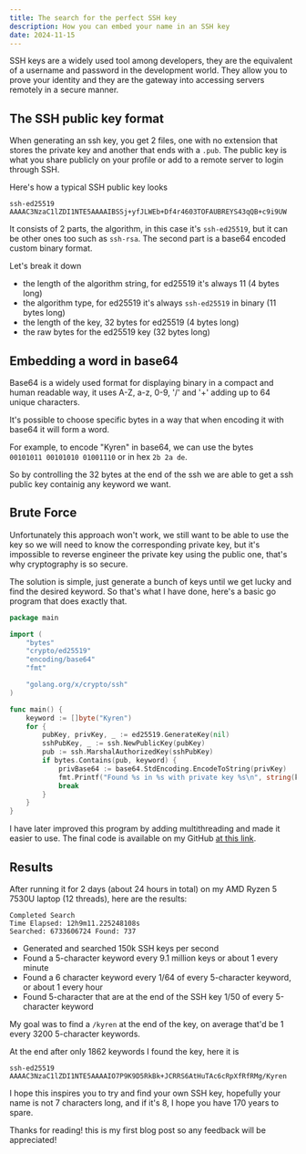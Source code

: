 ```yaml
---
title: The search for the perfect SSH key
description: How you can embed your name in an SSH key
date: 2024-11-15
---
```


SSH keys are a widely used tool among developers,
they are the equivalent of a username and password in the development world.
They allow you to prove your identity and they are the gateway
into accessing servers remotely in a secure manner.

## The SSH public key format

When generating an ssh key, you get 2 files, one with no extension that stores the private key
and another that ends with a `.pub`.
The public key is what you share publicly on your profile or add to a remote server to login through SSH.

Here's how a typical SSH public key looks

```
ssh-ed25519 AAAAC3NzaC1lZDI1NTE5AAAAIBSSj+yfJLWEb+Df4r4603TOFAUBREYS43qQB+c9i9UW
```

It consists of 2 parts, the algorithm, in this case it's
`ssh-ed25519`, but it can be other ones too such as `ssh-rsa`.
The second part is a base64 encoded custom binary format.

Let's break it down

- the length of the algorithm string, for ed25519 it's always 11 (4 bytes long)
- the algorithm type, for ed25519 it's always `ssh-ed25519` in binary (11 bytes long)
- the length of the key, 32 bytes for ed25519 (4 bytes long)
- the raw bytes for the ed25519 key (32 bytes long)

## Embedding a word in base64

Base64 is a widely used format for displaying binary in a compact and human readable way,
it uses A-Z, a-z, 0-9, '/' and '+' adding up to 64 unique characters.

It's possible to choose specific bytes in a way that when encoding it with base64
it will form a word.

For example, to encode "Kyren" in base64, we can use the bytes  
`00101011 00101010 01001110` or in hex `2b 2a de`.

So by controlling the 32 bytes at the end of the ssh we are able to get
a ssh public key containig any keyword we want.

## Brute Force

Unfortunately this approach won't work, we still want to be able to use the key
so we will need to know the corresponding private key, but it's impossible to reverse engineer
the private key using the public one, that's why cryptography is so secure.

The solution is simple, just generate a bunch of keys until we get lucky and find the desired keyword.
So that's what I have done, here's a basic go program that does exactly that.

```go
package main

import (
	"bytes"
	"crypto/ed25519"
	"encoding/base64"
	"fmt"

	"golang.org/x/crypto/ssh"
)

func main() {
	keyword := []byte("Kyren")
	for {
		pubKey, privKey, _ := ed25519.GenerateKey(nil)
		sshPubKey, _ := ssh.NewPublicKey(pubKey)
		pub := ssh.MarshalAuthorizedKey(sshPubKey)
		if bytes.Contains(pub, keyword) {
			privBase64 := base64.StdEncoding.EncodeToString(privKey)
			fmt.Printf("Found %s in %s with private key %s\n", string(keyword), string(pub), privBase64)
			break
		}
	}
}
```

I have later improved this program by adding multithreading and made it easier to use.
The final code is available on my GitHub [at this link](https://github.com/Kyren223/ed25519-key-gen).

## Results

After running it for 2 days (about 24 hours in total) on my AMD Ryzen 5 7530U laptop (12 threads),
here are the results:

```
Completed Search
Time Elapsed: 12h9m11.225248108s
Searched: 6733606724 Found: 737
```

- Generated and searched 150k SSH keys per second
- Found a 5-character keyword every 9.1 million keys or about 1 every minute
- Found a 6 character keyword every 1/64 of every 5-character keyword, or about 1 every hour
- Found 5-character that are at the end of the SSH key 1/50 of every 5-character keyword

My goal was to find a `/kyren` at the end of the key,
on average that'd be 1 every 3200 5-character keywords.

At the end after only 1862 keywords I found the key, here it is

```
ssh-ed25519 AAAAC3NzaC1lZDI1NTE5AAAAIO7P9K9D5RkBk+JCRRS6AtHuTAc6cRpXfRfRMg/Kyren
```

I hope this inspires you to try and find your own SSH key,
hopefully your name is not 7 characters long,
and if it's 8, I hope you have 170 years to spare.

Thanks for reading! this is my first blog post so any feedback will be appreciated!
